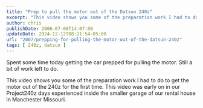 ```yaml
---
title: "Prep to pull the motor out of the Datsun 240z"
excerpt: "This video shows you some of the preparation work I had to do to get the motor out of the 240z for the first time."
author: chris
publishDate: 2006-07-08T14:07:00
updateDate: 2024-12-12T08:21:54-05:00
url: "2007/prepping-for-pulling-the-motor-out-of-the-datsun-240z"
tags: [ 240z, datsun ]
---
```


<YouTubeEmbed videoId="mfdQASxI0Mc" title="Project 240Z Motor Swap 7-8-06" publishDate="2007-01-29T00:00:00+00:00" description="Spent some time today getting the car prepped for pulling the motor. Still a bit of work left to do." />

Spent some time today getting the car prepped for pulling the motor. Still a bit of work left to do.

This video shows you some of the preparation work I had to do to get the motor out of the 240z for the first time. This video was early on in our Project240z days experienced inside the smaller garage of our rental house in Manchester Missouri.

